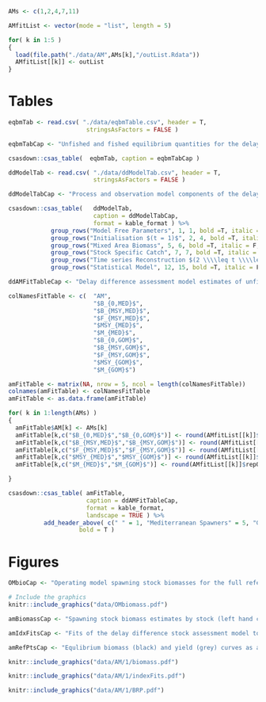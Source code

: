 
```r

AMs <- c(1,2,4,7,11)

AMfitList <- vector(mode = "list", length = 5)

for( k in 1:5 )
{
  load(file.path("./data/AM",AMs[k],"/outList.Rdata"))
  AMfitList[[k]] <- outList
}


```

\newpage

# Tables

```r
eqbmTab <- read.csv( "./data/eqbmTable.csv", header = T,
                      stringsAsFactors = FALSE ) 

eqbmTabCap <- "Unfished and fished equilibrium quantities for the delay-difference population dynamics."

csasdown::csas_table(  eqbmTab, caption = eqbmTabCap )

```

\newpage


```r
ddModelTab <- read.csv( "./data/ddModelTab.csv", header = T,
                        stringsAsFactors = FALSE ) 

ddModelTabCap <- "Process and observation model components of the delay difference stock assessment model used in BC Sablefish management procedures. Initialisation values for biomass, numbers, and recruitment are equilibrium unfished values from Table 2."

csasdown::csas_table(   ddModelTab, 
                        caption = ddModelTabCap,
                        format = kable_format ) %>% 
            group_rows("Model Free Parameters", 1, 1, bold =T, italic = F ) %>%
            group_rows("Initialisation $(t = 1)$", 2, 4, bold =T, italic = F, escape = F ) %>%
            group_rows("Mixed Area Biomass", 5, 6, bold =T, italic = F, escape = F ) %>%
            group_rows("Stock Specific Catch", 7, 7, bold =T, italic = F, escape = F ) %>%
            group_rows("Time series Reconstruction $(2 \\\\leq t \\\\leq T)$", 8, 11, bold =T, italic = F, escape = F ) %>%
            group_rows("Statistical Model", 12, 15, bold =T, italic = F ) 

```

\newpage

```r

ddAMFitTableCap <- "Delay difference assessment model estimates of unfished biomass, natural mortality, and biological reference points, when fit to the tuning grid of operating models 1, 2, 4, 7, and 11."

colNamesFitTable <- c(  "AM", 
                        "$B_{0,MED}$", 
                        "$B_{MSY,MED}$", 
                        "$F_{MSY,MED}$", 
                        "$MSY_{MED}$", 
                        "$M_{MED}$",
                        "$B_{0,GOM}$", 
                        "$B_{MSY,GOM}$", 
                        "$F_{MSY,GOM}$", 
                        "$MSY_{GOM}$", 
                        "$M_{GOM}$")

amFitTable <- matrix(NA, nrow = 5, ncol = length(colNamesFitTable))
colnames(amFitTable) <- colNamesFitTable
amFitTable <- as.data.frame(amFitTable)

for( k in 1:length(AMs) )
{
  amFitTable$AM[k] <- AMs[k]
  amFitTable[k,c("$B_{0,MED}$","$B_{0,GOM}$")] <- round(AMfitList[[k]]$mpOutput$B0_s,2)
  amFitTable[k,c("$B_{MSY,MED}$","$B_{MSY,GOM}$")] <- round(AMfitList[[k]]$mpOutput$Bmsy,2)
  amFitTable[k,c("$F_{MSY,MED}$","$F_{MSY,GOM}$")] <- round(AMfitList[[k]]$mpOutput$Fmsy,2)
  amFitTable[k,c("$MSY_{MED}$","$MSY_{GOM}$")] <- round(AMfitList[[k]]$mpOutput$msy,2)
  amFitTable[k,c("$M_{MED}$","$M_{GOM}$")] <- round(AMfitList[[k]]$repOpt$M_s,2)

}

csasdown::csas_table( amFitTable,
                      caption = ddAMFitTableCap,
                      format = kable_format,
                      landscape = TRUE ) %>%
          add_header_above( c(" " = 1, "Mediterranean Spawners" = 5, "Gulf of Mexico Spawners" = 5 ),
                    bold = T )

```

# Figures


```r
OMbioCap <- "Operating model spawning stock biomasses for the full reference grid for both the Mediterannean stock (East) and Gulf of Mexico stock (West). Each colour corresponds to a different OM from the reference grid."
```

```r
# Include the graphics
knitr::include_graphics("data/OMbiomass.pdf")

```


```r
amBiomassCap <- "Spawning stock biomass estimates by stock (left hand column) and area (right hand column) from the delay difference stock assessment model fit to OM 1. Total area catch is shown split into East stock (red bars) and West stock (blue bars). Note that the catch scale is exaggerated with respect to the biomass, so that West stock catch is visible in the East area."

amIdxFitsCap <- "Fits of the delay difference stock assessment model to stock and area management indices, with the associated catchability estimates. Data are shown as circles, while the lines indicate the model biomass scaled by catchability. East Stock and West Stock indices are the spawning stock biomass estimates from operating model 1."

amRefPtsCap <- "Equlibrium biomass (black) and yield (grey) curves as a function of fishing mortality estimated by the delay difference model fits to the management indices and operating model 1 spawning stock biomass."

```

```r
knitr::include_graphics("data/AM/1/biomass.pdf")
```

```r
knitr::include_graphics("data/AM/1/indexFits.pdf")
```

```r
knitr::include_graphics("data/AM/1/BRP.pdf")
```
